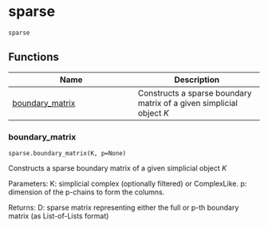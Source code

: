 # sparse { #splex.sparse }

`sparse`

## Functions

| Name | Description |
| --- | --- |
| [boundary_matrix](#splex.sparse.boundary_matrix) | Constructs a sparse boundary matrix of a given simplicial object _K_ |

### boundary_matrix { #splex.sparse.boundary_matrix }

`sparse.boundary_matrix(K, p=None)`

Constructs a sparse boundary matrix of a given simplicial object _K_

Parameters: 
  K: simplicial complex (optionally filtered) or ComplexLike. 
  p: dimension of the p-chains to form the columns. 

Returns: 
  D: sparse matrix representing either the full or p-th boundary matrix (as List-of-Lists format)